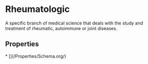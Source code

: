 # Rheumatologic

A specific branch of medical science that deals with the study and treatment of rheumatic, autoimmune or joint diseases.

## Properties

<Grid>
* [](/Properties/Schema.org/)

</Grid>

